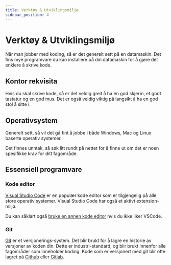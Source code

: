 ```yaml
---
title: Verktøy & Utviklingsmiljø
sidebar_position: 4
---
```



# Verktøy & Utviklingsmiljø

Når man jobber med koding, så er det generelt sett på en datamaskin. Det fins mye programvare du kan installere på din datamaskin for å gjøre det enklere å skrive kode.

## Kontor rekvisita

Hvis du skal skrive kode, så er det veldig greit å ha en god skjerm, et godt tastatur og en god mus. Det er også veldig viktig på langsikt å ha en god stol å sitte i.

## Operativsystem

Generelt sett, så vil det gå fint å jobbe i både Windows, Mac og Linux baserte operativ systemer.

Det finnes unntak, så søk litt rundt på nettet for å finne ut om det er noen spesifikke krav for ditt fagområde.

## Essensiell programvare

### Kode editor

[Visual Studio Code](https://code.visualstudio.com/) er en populær kode editor som er tilgjengelig på alle store operativ systemer. Visual Studio Code har også et aktivt extension-miljø.

Du kan såklart også [bruke en annen kode editor](https://google.com/search?q=Top%20code%20editors%202023) hvis du ikke liker VSCode.

### Git

[Git](https://git-scm.com/) er et versjonerings-system. Det blir brukt for å lagre en historie av versjoner av koden din. Dette er industri-standard, og blir brukt innenfor alle fagområder som inneholder koding. Kode som er versjonert med git blir ofte lagret på [Github](https://github.com/) eller [Gitlab](https://gitlab.com/).
